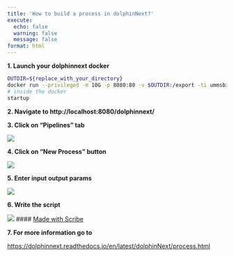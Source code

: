 ---
title: 'How to build a process in dolphinNext?'
execute:
  echo: false
  warning: false
  message: false
format: html
---

**1. Launch your dolphinnext docker**

```bash
OUTDIR=${replace_with_your_directory}
docker run --privileged -m 10G -p 8080:80 -v $OUTDIR:/export -ti ummsbiocore/dolphinnext-studio /bin/bash
# inside the docker
startup
```

**2. Navigate to http://localhost:8080/dolphinnext/**

**3. Click on "Pipelines" tab**

![](https://ajeuwbhvhr.cloudimg.io/colony-recorder.s3.amazonaws.com/files/2023-08-13/e2018c56-2f78-4b7c-a534-afaf96d67fc0/user_cropped_screenshot.jpeg?tl_px=0,0&br_px=1075,600&force_format=png&width=560.0&wat_scale=50&wat=1&wat_opacity=0.7&wat_gravity=northwest&wat_url=https://colony-recorder.s3.us-west-1.amazonaws.com/images/watermarks/FB923C_standard.png&wat_pad=157,-1)

**4. Click on "New Process" button**

![](https://ajeuwbhvhr.cloudimg.io/colony-recorder.s3.amazonaws.com/files/2023-08-10/13447b2b-a5fb-44cf-9abd-b7b7acf23d94/user_cropped_screenshot.jpeg?tl_px=0,0&br_px=1075,600&force_format=png&width=560.0&wat_scale=50&wat=1&wat_opacity=0.7&wat_gravity=northwest&wat_url=https://colony-recorder.s3.us-west-1.amazonaws.com/images/watermarks/FB923C_standard.png&wat_pad=33,101)

**5. Enter input output params**

![](https://ajeuwbhvhr.cloudimg.io/colony-recorder.s3.amazonaws.com/files/2023-09-10/6905e84e-9fbb-4554-9bed-89287d267502/user_cropped_screenshot.jpeg?tl_px=0,163&br_px=982,712&force_format=png&width=983&wat_scale=87&wat=1&wat_opacity=0.7&wat_gravity=northwest&wat_url=https://colony-recorder.s3.us-west-1.amazonaws.com/images/watermarks/FB923C_standard.png&wat_pad=197,243)


**6. Write the script**

![](https://ajeuwbhvhr.cloudimg.io/colony-recorder.s3.amazonaws.com/files/2023-09-10/8e1477a3-0702-4b3d-8356-ebe84c36e1fd/user_cropped_screenshot.jpeg?tl_px=0,450&br_px=859,931&force_format=png&width=860&wat_scale=76&wat=1&wat_opacity=0.7&wat_gravity=northwest&wat_url=https://colony-recorder.s3.us-west-1.amazonaws.com/images/watermarks/FB923C_standard.png&wat_pad=226,213)
#### [Made with Scribe](https://scribehow.com/shared/Accessing_a_specific_webpage_and_clicking_on_multiple_links__AkbY1Up5Qcmh_R4rEdHmCA)

**7. For more information go to**

[https://dolphinnext.readthedocs.io/en/latest/dolphinNext/process.html](https://dolphinnext.readthedocs.io/en/latest/dolphinNext/process.html) 
